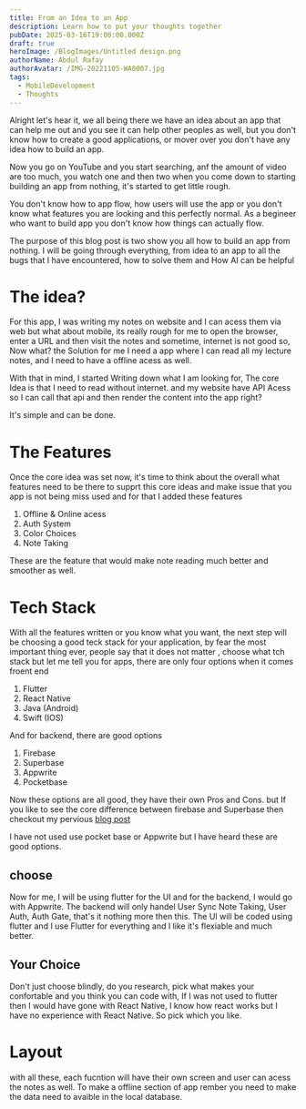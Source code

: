 ```yaml
---
title: From an Idea to an App
description: Learn how to put your thoughts together
pubDate: 2025-03-16T19:00:00.000Z
draft: true
heroImage: /BlogImages/Untitled design.png
authorName: Abdul Rafay
authorAvatar: /IMG-20221105-WA0007.jpg
tags:
  - MobileDevelopment
  - Thoughts
---
```


Alright let's hear it, we all being there we have an idea about an app that can help me out and you see it can help other peoples as well, but you don't know how to create a good applications, or mover over you don't have any idea how to build an app.

Now you go on YouTube and you start searching, anf the amount of video are too much, you watch one and then two when you come down to starting building an app from nothing, it's started to get little rough.

You don't know how to app flow, how users will use the app or you don't know what features you are looking and this perfectly normal. As a begineer who want to build app you don't know how things can actually flow.

The purpose of this blog post is two show you all how to build an app from nothing. I will be going through everything, from idea to an app to all the bugs that I have encountered, how to solve them and How AI can be helpful

# The idea?

For this app, I was writing my notes on website and I can acess them via web but what about mobile, its really rough for me to open the browser, enter a URL and then visit the notes and sometime, internet is not good so, Now what? the Solution for me I need a app where I can read all my lecture notes, and I need to have a offline acess as well.

With that in mind, I started Writing down what I am looking for, The core Idea is that I need to read without internet. and my website have API Acess so I can call that api and then render the content into the app right?

It's simple and can be done.

# The Features

Once the core idea was set now, it's time to think about the overall what features need to be there to supprt this core ideas and make issue that you app is not being miss used and for that I added these features

1. Offline & Online acess
2. Auth System
3. Color Choices
4. Note Taking

These are the feature that would make note reading much better and smoother as well.

# Tech Stack

With all the features written or you know what you want, the next step will be choosing a good teck stack for your application, by fear the most important thing ever, people say that it does not matter , choose what tch stack but let me tell you for apps, there are only four options when it comes froent end

1. Flutter
2. React Native
3. Java (Android)
4. Swift (IOS)

And for backend, there are good options

1. Firebase
2. Superbase
3. Appwrite
4. Pocketbase

Now these options are all good, they have their own Pros and Cons. but If you like to see the core difference between firebase and Superbase then checkout my pervious [blog post](https://www.rafay99.com/blog/firebase-vs-supperbase/)

I have not used use pocket base or Appwrite but I have heard these are good options.

## choose

Now for me, I will be using flutter for the UI and for the backend, I would go with Appwrite. The backend will only handel User Sync Note Taking, User Auth, Auth Gate, that's it nothing more then this. The UI will be coded using flutter and I use Flutter for everything and I like it's flexiable and much better.

## Your Choice

Don't just choose blindly, do you research, pick what makes your confortable and you think you can code with, If I was not used to flutter then I would have gone with React Native, I know how react works but I have no experience with React Native. So pick which you like.

# Layout

with all these, each fucntion will have their own screen and user can acess the notes as well. To make a offline section of app rember you need to make the data need to avaible in the local database.

